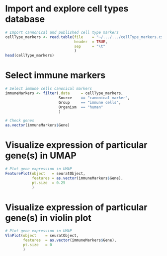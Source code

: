 
# Import and explore cell types database

```r

# Import cannonical and published cell type markers
cellType_markers <- read.table(file    = "~/.../.../cellType_markers.csv",
                               header  = TRUE,
                               sep     = "\t"
                               )
head(cellType_markers)

```
	
# Select immune markers
	
```r

# Select immune cells canonical markers
immuneMarkers <- filter(.data     = cellType_markers,
                        Source    == "canonical marker",
                        Group     == "immune cells",
                        Organism  == "human"
                        )

# Check genes 
as.vector(immuneMarkers$Gene)

```

# Visualize expression of particular gene(s) in UMAP

```r

# Plot gene expression in UMAP
FeaturePlot(object   = seuratObject,
            features = as.vector(immuneMarkers$Gene),
            pt.size  = 0.25
            )

```

# Visualize expression of particular gene(s) in violin plot

```r

# Plot gene expression in UMAP
VlnPlot(object    = seuratObject,
        features  = as.vector(immuneMarkers$Gene),
        pt.size   = 0
        )

```

